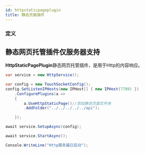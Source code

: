 ```yaml
---
id: httpstaticpageplugin
title: 静态页面插件
---
```



### 定义

<TouchSocketHttpDefinition />


## 静态网页托管插件仅服务器支持

**HttpStaticPagePlugin**静态网页托管插件，是用于Http的内容响应。

```csharp showLineNumbers
var service = new HttpService();

var config = new TouchSocketConfig();
config.SetListenIPHosts(new IPHost[] { new IPHost(7789) })
    .ConfigurePlugins(a =>
    {
        a.UseHttpStaticPage()//添加静态页面文件夹
        .AddFolder("../../../../../api");

    });

await service.SetupAsync(config);

await service.StartAsync();

Console.WriteLine("Http服务器已启动");
```
